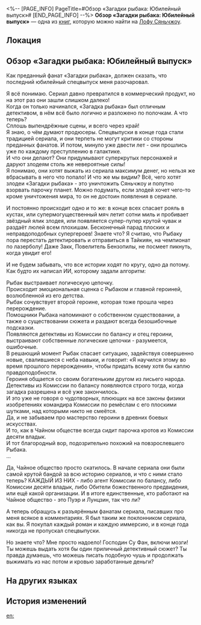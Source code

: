 <%-- [PAGE_INFO]
PageTitle=#Обзор «Загадки рыбака: Юбилейный выпуск»#
[END_PAGE_INFO] --%>
{{Дополнить}}
{{Книга Инфобокс
|id           = 277
|partIds      = 190527
|Название     = 
|Изображение  = Иконка Пергамент Сяньчжоу.png
|Мир          = Лофу Сяньчжоу
|Томов        = 1
|Автор        = <!--нужно добавить-->
|Описание     = Размышления о «Загадке рыбака: Юбилейный выпуск». Написано сдержанно, но от души.
|Том1         = {{tx}}
|Источник1    = {{tx|Отсутствует источник}}
|Персонажи    = 
|Фракции      = 
}}
'''Обзор «Загадки рыбака: Юбилейный выпуск»''' — одна из [[Книги|книг]], которую можно найти на [[Лофу Сяньчжоу]].

==Локация==
{{Отметка карты|<!--название карты-->|<!--id отметки-->}}

==Обзор «Загадки рыбака: Юбилейный выпуск»==
Как преданный фанат «Загадки рыбака», должен сказать, что последний юбилейный спецвыпуск меня разочаровал.

Я всё понимаю. Сериал давно превратился в коммерческий продукт, но на этот раз они зашли слишком далеко!<br />
Когда он только начинался, «Загадка рыбака» был отличным детективом, в нём всё было логично и разложено по полочкам. А что теперь?<br />
Сплошь выпендрёжные сцены, и всего через край!<br />
Я знаю, о чём думают продюсеры. Спецвыпуски в конце года стали традицией сериала, и они терпеть не могут критики со стороны преданных фанатов. И потом, минуло уже двести лет - они прошлись уже по каждому преступлению в галактике.<br />
И что они делают? Они придумывают суперкрутых персонажей и даруют злодеям столь же невероятные силы!<br />
Я понимаю, они хотят выжать из сериала максимум денег, но нельзя же вбрасывать в него что попало! И что же мы видим? Всё, чего хотят злодеи «Загадки рыбака» - это уничтожить Сяньчжоу и попутно взорвать парочку планет. Можно подумать, если злодей хочет чего-то кроме уничтожения мира, то он не достоин появления в сериале.


И постоянно происходит одно и то же: в конце всех спасает рояль в кустах, или супермогущественный мяч летит сотни миль и пробивает звёздный ялик злодея, или появляется супер-пупер крутой чувак и раздаёт люлей всем плохишам. Бесконечный парад плоских и неправдоподобных супергероев! Знаете что? Я считаю, что Рыбаку пора перестать детектировать и отправиться в Тайкиян, на чемпионат по лазерболу! Даже Закк, Повелитель Бензопилы, не посмеет пикнуть, когда увидит его!

И не будем забывать, что все истории ходят по кругу, одно да потому. Как будто их написал ИИ, которому задали алгоритм:

Рыбак выстраивает логическую цепочку.<br />
Происходит эмоциональная сценка с Рыбаком и главной героиней, возлюбленной из его детства.<br />
Рыбак сочувствует второй героине, которая тоже прошла через перерождение.<br />
Помощники Рыбака напоминают о собственном существовании, а также о существовании сюжета и раздают всегда безошибочные подсказки.<br />
Появляются детективы из Комиссии по балансу и отец героини, выстраивают собственные логические цепочки - разумеется, ошибочные.<br />
В решающий момент Рыбак спасает ситуацию, задействуя совершенно новые, свалившиеся с неба навыки, и говорит: «Я научился этому во время прошлого перерождения», чтобы придать всему хотя бы каплю правдоподобности.<br />
Героиня общается со своим богатеньким другом из лисьего народа.<br />
Детективы из Комиссии по балансу появляются строго тогда, когда загадка разрешена и всё уже закончилось.<br />
И это уже не говоря о чудотворных, плюющих на все законы физики изобретениях командира Комиссии по ремёслам с его плоскими шутками, над которыми никто не смеётся.<br />
Да, и не забываем про мастерство героини в древних боевых искусствах.<br />
И то, как в Чайном обществе всегда сидит парочка кротов из Комиссии десяти владык.<br />
И тот благородный вор, подозрительно похожий на повзрослевшего Рыбака.<br />
...

Да, Чайное общество просто скатилось. В начале сериала они были самой крутой бандой за всю историю сериалов, и что с ними стало теперь? КАЖДЫЙ ИЗ НИХ - либо агент Комиссии по балансу, либо Комиссии десяти владык, либо Обители божественного предвидения, или ещё какой организации. И в итоге единственные, кто работают на Чайное общество - это Пуэр и Лунцзин, так что ли?

А теперь обращусь к разъярённым фанатам сериала, писавших про меня всякое в комментариях. Я был таким же поклонником сериала, как вы. Я покупал каждый роман и каждую иммерсию, и в конце года никогда не пропускал спецвыпуски.

Но знаете что? Мне просто надоело! Господин Су Фан, включи мозги! Ты можешь выдать хотя бы один приличный детективный сюжет? Ты правда думаешь, что можешь писать подобную чушь и продолжать выжимать из нас потом и кровью заработанные деньги?

==На других языках==
{{На других языках
|en   = ''The Angler Mystery Anniversary Special Edition'' Review
|zhs  = 《渔公案周年特别篇》读后感
|zht  = 《漁公案週年特別篇》讀後感
|ja   = 『漁公事件簿周年特別編』の感想
|ko   = ≪어부 사건 주년 특별편≫ 독후감
|es   = Reseña de la edición especial de aniversario de «Los casos del detective Yu»
|fr   = Critique du ''Mystère du pêcheur, édition anniversaire spéciale''
|ru   = Обзор «Загадки рыбака: Юбилейный выпуск»
|th   = บทวิจารณ์ "ฉบับฉลองวันครบรอบคดีของ Angler"
|vi   = Cảm Nghĩ Về "Chương Đặc Biệt Kỷ Niệm Vụ Án Ngư Công"
|de   = Bewertung von „Das Angler-Mysterium – Jubiläumsausgabe“
|id   = Ulasan "Misteri Nelayan Edisi Khusus Peringatan"
|pt   = Resenha da Edição Especial de Aniversário de "O Mistério do Pescador"
}}

==История изменений==
{{История изменений|3.5}}

[[en:]]